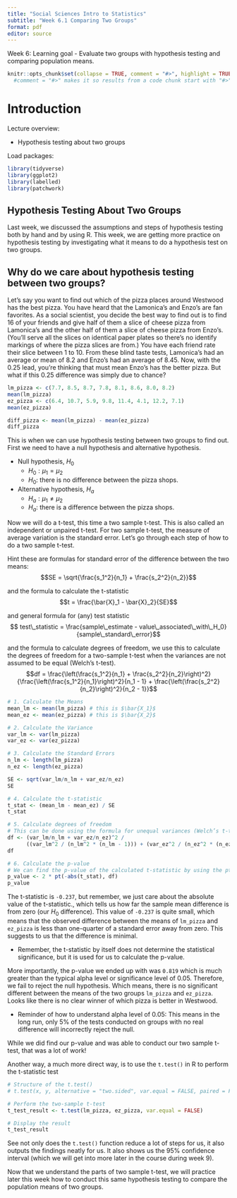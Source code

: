 ```yaml
---
title: "Social Sciences Intro to Statistics"
subtitle: "Week 6.1 Comparing Two Groups"
format: pdf
editor: source
---
```

Week 6: Learning goal - Evaluate two groups with hypothesis testing and comparing population means.

 
```r
knitr::opts_chunk$set(collapse = TRUE, comment = "#>", highlight = TRUE, warning = FALSE, message = FALSE)
  #comment = "#>" makes it so results from a code chunk start with "#>"; default is "##"
```

# Introduction
Lecture overview:

- Hypothesis testing about two groups

Load packages:
```r
library(tidyverse)
library(ggplot2)
library(labelled)
library(patchwork)

```

## Hypothesis Testing About Two Groups

Last week, we discussed the assumptions and steps of hypothesis testing both by hand and by using R. This week, we are getting more practice on hypothesis testing by investigating what it means to do a hypothesis test on two groups.

## Why do we care about hypothesis testing between two groups?

Let's say you want to find out which of the pizza places around Westwood has the best pizza. You have heard that the Lamonica's and Enzo's are fan favorites. As a social scientist, you decide the best way to find out is to find 16 of your friends and give half of them a slice of cheese pizza from Lamonica's and the other half of them a slice of cheese pizza from Enzo's. (You'll serve all the slices on identical paper plates so there's no identify markings of where the pizza slices are from.) You have each friend rate their slice between 1 to 10. From these blind taste tests, Lamonica's had an average or mean of 8.2 and Enzo's had an average of 8.45. Now, with the 0.25 lead, you're thinking that must mean Enzo's has the better pizza. But what if this 0.25 difference was simply due to chance?

```r
lm_pizza <- c(7.7, 8.5, 8.7, 7.8, 8.1, 8.6, 8.0, 8.2)
mean(lm_pizza)
ez_pizza <- c(6.4, 10.7, 5.9, 9.8, 11.4, 4.1, 12.2, 7.1) 
mean(ez_pizza)

diff_pizza <- mean(lm_pizza) - mean(ez_pizza)
diff_pizza
```

This is when we can use hypothesis testing between two groups to find out. First we need to have a null hypothesis and alternative hypothesis.

- Null hypothesis, $H_0$
  - $H_0: \mu_1 = \mu_2$
  - $H_0:$ there is no difference between the pizza shops.
- Alternative hypothesis, $H_a$
  - $H_a: \mu_1 \ne \mu_2$
  - $H_a:$ there is a difference between the pizza shops.

Now we will do a t-test, this time a two sample t-test. This is also called an independent or unpaired t-test. For two sample t-test, the measure of average variation is the standard error. Let's go through each step of how to do a two sample t-test. 

Hint these are formulas for standard error of the difference between the two means:
$$SE = \sqrt{\frac{s_1^2}{n_1} + \frac{s_2^2}{n_2}}$$

and the formula to calculate the t-statistic 
$$t = \frac{\bar{X}_1 - \bar{X}_2}{SE}$$

and general formula for (any) test statistic
$$ test\_statistic = \frac{sample\_estimate - value\_associated\_with\_H_0}{sample\_standard\_error}$$

and the formula to calculate degrees of freedom, we use this to calculate the degrees of freedom for a two-sample t-test when the variances are not assumed to be equal (Welch’s t-test).
$$df = \frac{\left(\frac{s_1^2}{n_1} + \frac{s_2^2}{n_2}\right)^2}{\frac{\left(\frac{s_1^2}{n_1}\right)^2}{n_1 - 1} + \frac{\left(\frac{s_2^2}{n_2}\right)^2}{n_2 - 1}}$$


```r
# 1. Calculate the Means
mean_lm <- mean(lm_pizza) # this is $\bar{X_1}$ 
mean_ez <- mean(ez_pizza) # this is $\bar{X_2}$ 

# 2. Calculate the Variance
var_lm <- var(lm_pizza)
var_ez <- var(ez_pizza)

# 3. Calculate the Standard Errors
n_lm <- length(lm_pizza)
n_ez <- length(ez_pizza)

SE <- sqrt(var_lm/n_lm + var_ez/n_ez)
SE

# 4. Calculate the t-statistic
t_stat <- (mean_lm - mean_ez) / SE
t_stat

# 5. Calculate degrees of freedom
# This can be done using the formula for unequal variances (Welch’s t-test)
df <- (var_lm/n_lm + var_ez/n_ez)^2 / 
      ((var_lm^2 / (n_lm^2 * (n_lm - 1))) + (var_ez^2 / (n_ez^2 * (n_ez - 1))))
df

# 6. Calculate the p-value 
# We can find the p-value of the calculated t-statistic by using the pt() function in R
p_value <- 2 * pt(-abs(t_stat), df)
p_value
```
The t-statistic is `-0.237`, but remember, we just care about the absolute value of the t-statistic., which tells us how far the sample mean difference is from zero (our $H_0$ difference). This value of `-0.237` is quite small, which means that the observed difference between the means of `lm_pizza` and `ez_pizza` is less than one-quarter of a standard error away from zero. This suggests to us that the difference is minimal.

- Remember, the t-statistic by itself does not determine the statistical significance, but it is used for us to calculate the p-value.

More importantly, the p-value we ended up with was `0.819` which is much greater than the typical alpha level or significance level of 0.05. Therefore, we fail to reject the null hypothesis. Which means, there is no significant different between the means of the two groups `lm_pizza` and `ez_pizza`. Looks like there is no clear winner of which pizza is better in Westwood. 

- Reminder of how to understand alpha level of 0.05: This means in the long run, only 5% of the tests conducted on groups with no real difference will incorrectly reject the null. 

While we did find our p-value and was able to conduct our two sample t-test, that was a lot of work! 

Another way, a much more direct way, is to use the `t.test()` in R to perform the t-statistic test

```r
# Structure of the t.test()
# t.test(x, y, alternative = "two.sided", var.equal = FALSE, paired = FALSE)

# Perform the two-sample t-test
t_test_result <- t.test(lm_pizza, ez_pizza, var.equal = FALSE)

# Display the result
t_test_result
```
See not only does the `t.test()` function reduce a lot of steps for us, it also outputs the findings neatly for us. It also shows us the 95% confidence interval (which we will get into more later in the course during week 9). 

Now that we understand the parts of two sample t-test, we will practice later this week how to conduct this same hypothesis testing to compare the population means of two groups. 

